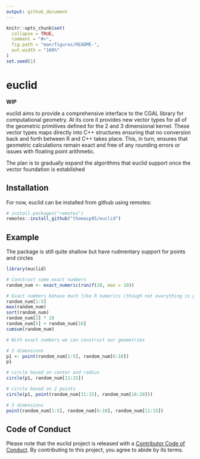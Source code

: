 ```yaml
---
output: github_document
---
```


<!-- README.md is generated from README.Rmd. Please edit that file -->

```r
knitr::opts_chunk$set(
  collapse = TRUE,
  comment = "#>",
  fig.path = "man/figures/README-",
  out.width = "100%"
)
set.seed(1)
```

# euclid

<!-- badges: start -->
<!-- badges: end -->

**WIP**

euclid aims to provide a comprehensive interface to the CGAL library for computational geometry. At its core it provides new vector types for all of the geometric primitives defined for the 2 and 3 dimensional kernel. These vector types maps directly into C++ structures ensuring that no conversion back and forth between R and C++ takes place. This, in turn, ensures that geometric calculations remain exact and free of any rounding errors or issues with floating point arithmetic.

The plan is to gradually expand the algorithms that euclid support once the vector foundation is established

## Installation
For now, euclid can be installed from github using remotes:

```r
# install.packages("remotes")
remotes::install_github("thomasp85/euclid")
```

## Example
The package is still quite shallow but have rudmentary support for points and circles

```r
library(euclid)

# Construct some exact numbers
random_num <- exact_numeric(runif(20, max = 10))

# Exact numbers behave much like R numerics (though not everything is possible)
random_num[1:5]
max(random_num)
sort(random_num)
random_num[2] * 10
random_num[5] + random_num[16]
cumsum(random_num)

# With exact numbers we can construct our geometries

# 2 dimensions
p1 <- point(random_num[1:5], random_num[6:10])
p1

# circle based on center and radius
circle(p1, random_num[11:15])

# circle based on 2 points
circle(p1, point(random_num[11:15], random_num[16:20]))

# 3 dimensions
point(random_num[1:5], random_num[6:10], random_num[11:15])


```


## Code of Conduct

Please note that the euclid project is released with a [Contributor Code of Conduct](https://contributor-covenant.org/version/2/0/CODE_OF_CONDUCT.html). By contributing to this project, you agree to abide by its terms.
